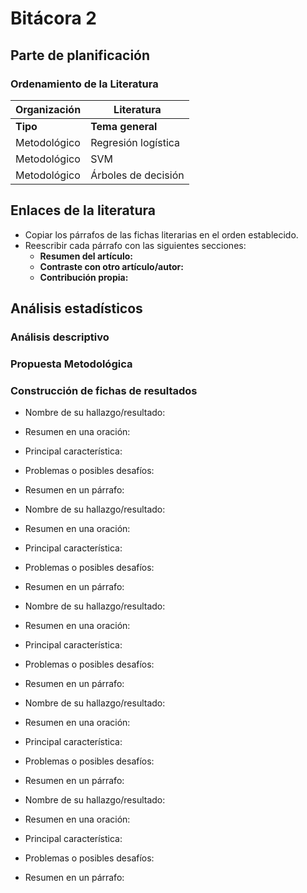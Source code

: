 # Bitácora 2

## Parte de planificación

### Ordenamiento de la Literatura

| Organización   | Literatura            |
|----------------|-----------------------|
| **Tipo**       | **Tema general**      | **Tema específico** | **Título**   | **Año**  | **Autor(es)**  |
| Metodológico   | Regresión logística   | AAA                 | Título 1     | 2000     | Autor 1        |
| Metodológico   | SVM                   | BBB                 | Título 2     | 2001     | Autor 2        |
| Metodológico   | Árboles de decisión   | CCC                 | Título 3     | 2002     | Autor 3        |

## Enlaces de la literatura

* Copiar los párrafos de las fichas literarias en el orden establecido.
* Reescribir cada párrafo con las siguientes secciones:
  + **Resumen del artículo:**
  + **Contraste con otro artículo/autor:**
  + **Contribución propia:**
  
## Análisis estadísticos

### Análisis descriptivo



### Propuesta Metodológica



### Construcción de fichas de resultados

- Nombre de su hallazgo/resultado: 
- Resumen en una oración: 
- Principal característica: 
- Problemas o posibles desafíos: 
- Resumen en un párrafo:

- Nombre de su hallazgo/resultado: 
- Resumen en una oración: 
- Principal característica: 
- Problemas o posibles desafíos: 
- Resumen en un párrafo:

- Nombre de su hallazgo/resultado: 
- Resumen en una oración: 
- Principal característica: 
- Problemas o posibles desafíos: 
- Resumen en un párrafo:

- Nombre de su hallazgo/resultado: 
- Resumen en una oración: 
- Principal característica: 
- Problemas o posibles desafíos: 
- Resumen en un párrafo:

- Nombre de su hallazgo/resultado: 
- Resumen en una oración: 
- Principal característica: 
- Problemas o posibles desafíos: 
- Resumen en un párrafo:
